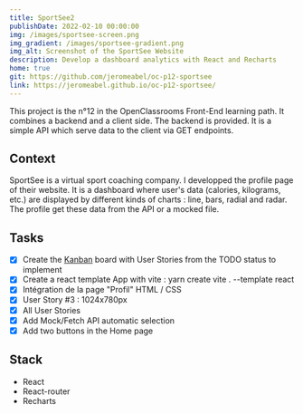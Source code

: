 ```yaml
---
title: SportSee2
publishDate: 2022-02-10 00:00:00
img: /images/sportsee-screen.png
img_gradient: /images/sportsee-gradient.png
img_alt: Screenshot of the SportSee Website
description: Develop a dashboard analytics with React and Recharts
home: true
git: https://github.com/jeromeabel/oc-p12-sportsee
link: https://jeromeabel.github.io/oc-p12-sportsee/
---
```



<ContentTxt>

This project is the n°12 in the OpenClassrooms Front-End learning path. It combines a backend and a client side. The backend is provided. It is a simple API which serve data to the client via GET endpoints.

## Context

SportSee is a virtual sport coaching company. I developped the profile page of their website. It is a dashboard where user's data (calories, kilograms, etc.) are displayed by different kinds of charts : line, bars, radial and radar. The profile get these data from the API or a mocked file.

## Tasks

- [x] Create the [Kanban](https://github.com/users/jeromeabel/projects/3) board with User Stories from the TODO status to implement
- [x] Create a react template App with vite : yarn create vite . --template react
- [x] Intégration de la page "Profil" HTML / CSS
- [x] User Story #3 : 1024x780px
- [x] All User Stories
- [x] Add Mock/Fetch API automatic selection
- [x] Add two buttons in the Home page

## Stack

- React
- React-router
- Recharts

</ContentTxt>

<ContentImg src={imgSwagger} alt="Swagger Documentation API" />